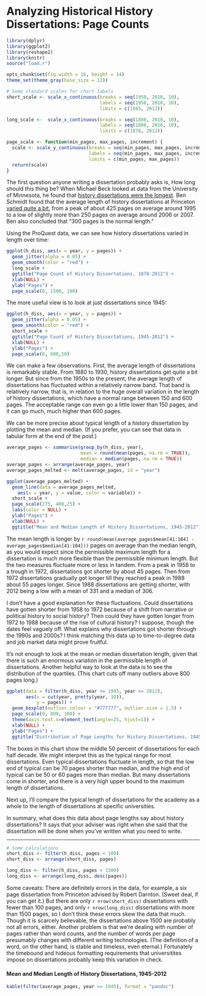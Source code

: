 # Analyzing Historical History Dissertations: Page Counts

```r
library(dplyr)
library(ggplot2)
library(reshape2)
library(knitr)
source("load.r")
```

```r
opts_chunk$set(fig.width = 16, height = 14)
theme_set(theme_gray(base_size = 12))
```


```r
# Some standard scales for chart labels
short_scale <- scale_x_continuous(breaks = seq(1950, 2010, 10),
                                  labels = seq(1950, 2010, 10),
                                  limits = c(1945, 2012))

long_scale <-  scale_x_continuous(breaks = seq(1880, 2010, 10),
                                  labels = seq(1880, 2010, 10),
                                  limits = c(1878, 2012))

page_scale <- function(min_pages, max_pages, increment) {
  scale <- scale_y_continuous(breaks = seq(min_pages, max_pages, increment),
                              labels = seq(min_pages, max_pages, increment),
                              limits = c(min_pages, max_pages))
  return(scale)
}
```

The first question anyone writing a dissertation probably asks is, How long should this thing be? When Michael Beck looked at data from the University of Minnesota, he found that [history dissertations were the longest](http://beckmw.wordpress.com/2013/04/15/how-long-is-the-average-dissertation/). Ben Schmidt found that the average length of history dissertations at Princeton [varied quite a bit](http://rpubs.com/benmschmidt/princetonhistorydiss), from a peak of about 425 pages on average around 1995 to a low of slightly more than 250 pages on average around 2006 or 2007. Ben also concluded that "300 pages is the normal length."

Using the ProQuest data, we can see how history dissertations varied in length over time:

```r
ggplot(h_diss, aes(x = year, y = pages)) +
  geom_jitter(alpha = 0.05) +
  geom_smooth(color = "red") +
  long_scale +
  ggtitle("Page Count of History Dissertations, 1878-2012") +
  xlab(NULL) +
  ylab("Pages") +
  page_scale(0, 1500, 100)
```

The more useful view is to look at just dissertations since 1945:

```r
ggplot(h_diss, aes(x = year, y = pages)) +
  geom_jitter(alpha = 0.05) +
  geom_smooth(color = "red") +
  short_scale +
  ggtitle("Page Count of History Dissertations, 1945-2012") +
  xlab(NULL) +
  ylab("Pages") +
  page_scale(0, 600,50)
```

We can make a few observations. First, the average length of dissertations is remarkably stable. From 1880 to 1930, history dissertations get quite a bit longer. But since from the 1950s to the present, the average length of dissertations has fluctuated within a relatively narrow band. That band is relatively narrow, that is, in relation to the huge overall variation in the length of history dissertations, which have a normal range between 150 and 600 pages. The acceptable range can even go a little lower than 150 pages, and it can go much, much higher than 600 pages.

We can be more precise about typical length of a history dissertation by plotting the mean and median. (If you prefer, you can see that data in tabular form at the end of the post.) 

```r
average_pages <- summarise(group_by(h_diss, year), 
                           mean = round(mean(pages, na.rm = TRUE)),
                           median = median(pages, na.rm = TRUE))
average_pages <- arrange(average_pages, year)
average_pages_melted <- melt(average_pages, id = "year")
```

```r
ggplot(average_pages_melted) +
  geom_line(data = average_pages_melted,
    aes(x = year, y = value, color = variable)) +
  short_scale +
  page_scale(275, 400,25) +
  labs(color = NULL) +
  ylab("Pages") +
  xlab(NULL) +
  ggtitle("Mean and Median Length of History Dissertations, 1945-2012")
```

The mean length is longer by `r round(mean(average_pages$mean[41:104] - average_pages$median[41:104]))` pages on average than the median length, as you would expect since the permissible maximum length for a dissertation is much more flexible than the permissible minimum length. But the two measures fluctuate more or less in tandem. From a peak in 1958 to a trough in 1972, dissertations got shorter by about 45 pages. Then from 1972 dissertations gradually got longer till they reached a peak in 1988 about 55 pages longer. Since 1988 dissertations are getting shorter, with 2012 being a low with a mean of 331 and a median of 306. 

I don't have a good explanation for these fluctuations. Could dissertations have gotten shorter from 1958 to 1972 because of a shift from narrative or political history to social history? Then could they have gotten longer from 1972 to 1988 because of the rise of cultural history? I suppose, though the dates feel vaguely off. What explains why dissertations got shorter through the 1990s and 2000s? I think matching this data up to time-to-degree data and job market data might prove fruitful.

It's not enough to look at the mean or median dissertation length, given that there is such an enormous variation in the permissible length of dissertations. Another helpful way to look at the data is to see the distribution of the quartiles. (This chart cuts off many outliers above 800 pages long.)

```r
ggplot(data = filter(h_diss, year >= 1945, year <= 2012),
       aes(x = cut(year, pretty(year, 10)),
           y = pages)) +
  geom_boxplot(outlier.colour = "#777777", outlier.size = 1.5) + 
  page_scale(0, 800, 100) +
  theme(axis.text.x=element_text(angle=25, hjust=1)) +
  xlab(NULL) +
  ylab("Pages") +
  ggtitle("Distribution of Page Lengths for History Dissertations, 1945-2012")
```

The boxes in this chart show the middle 50 percent of dissertations for each half decade. We might interpret this as the typical range for most dissertations. Even typical dissertations fluctuate in length, so that the low end of typical can be 70 pages shorter than median, and the high end of typical can be 50 or 60 pages more than median. But many dissertations come in shorter, and there is a very high upper bound to the maximum length of dissertations.

Next up, I'll compare the typical length of dissertations for the academy as a whole to the length of dissertations at specific universities. 

In summary, what does this data about page lengths say about history dissertations? It says that your adviser was right when she said that the dissertation will be done when you've written what you need to write.

****************************************************************************

```r
# Some calculations 
short_diss <- filter(h_diss, pages < 100)
short_diss <- arrange(short_diss, pages)

long_diss <- filter(h_diss, pages > 1500)
long_diss <- arrange(long_diss, desc(pages))
```

Some caveats: There are definitely errors in the data, for example, a six page dissertation from Princeton advised by Robert Darnton. (Sweet deal, if you can get it.) But there are only `r nrow(short_diss)` dissertations with fewer than 100 pages, and only `r nrow(long_diss)` dissertations with more than 1500 pages, so I don't think these errors skew the data that much. Though it is scarcely believable, the dissertations above 1500 are probably not all errors, either. Another problem is that we're dealing with number of pages rather than word counts, and the number of words per page presumably changes with different writing technologies. (The definition of a word, on the other hand, is stable and timeless, even eternal.) Fortunately the timebound and hideous formatting requirements that universitites impose on dissertations probably keep this variation in check.

#### Mean and Median Length of History Dissertations, 1945-2012

```r
kable(filter(average_pages, year >= 1945), format = "pandoc")
```
